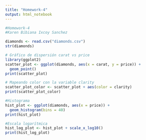 ```yaml
---
title: "Homework-4"
output: html_notebook
---
```


 

```r
#Homework-4
#Karen Bibiana Ixcoy Sanchez

diamonds <- read.csv("diamonds.csv")
str(diamonds)

# Gráfico de dispersión carat vs price
library(ggplot2)
scatter_plot <- ggplot(diamonds, aes(x = carat, y = price)) +
  geom_point()
print(scatter_plot)

# Mapeando color con la variable clarity
scatter_plot_color <- scatter_plot + aes(color = clarity)
print(scatter_plot_color)

#Histograma
hist_plot <- ggplot(diamonds, aes(x = price)) +
  geom_histogram(bins = 40)
print(hist_plot)

#Escala logarítmica
hist_log_plot <- hist_plot + scale_x_log10()
print(hist_log_plot)

```
